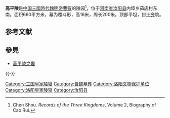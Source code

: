 {{About|曹叡的'''高平陵'''|晋简文帝'''高平陵'''|高平陵 (晉)|石勒'''高平陵'''|高平陵 (後趙)}}

{{文物保护单位
|级别 = 全国
|图片 = 
|名称 = 魏明帝高平陵
|编号 = 7-0615
|分类 = 古墓葬
|时代 = [[曹魏|曹魏]]
|所在 = [[河南省|河南省]][[洛阳市|洛阳市]][[汝阳县|汝阳县]]
|登录 = 2013年
|Cat = 河南全国重点文物保护单位
}}

'''高平陵'''是[[中国|中国]][[三國時代|三國時代]][[魏明帝|魏明帝曹叡]]的陵园<ref>Chen Shou. ''Records of the Three Kingdoms'', Volume 2, Biography of Cao Rui.</ref>，位于[[河南省|河南省]][[汝阳县|汝阳县]]内埠乡茹店村东南。面积660平方米，墓为覆斗形，高16米，周长200米。顶部平坦，封土[[夯土|夯]]筑。

== 参考文献 ==
{{Reflist}}

== 參見 ==
* [[高平陵之變|高平陵之變]]

{{-}}
{{河南全国重点文物保护单位}}

[[Category:三国皇家陵寝|Category:三国皇家陵寝]]
[[Category:曹魏墓葬|Category:曹魏墓葬]]
[[Category:洛阳文物保护单位|Category:洛阳文物保护单位]]
[[Category:洛阳皇家陵寝|Category:洛阳皇家陵寝]]
[[Category:汝阳县|Category:汝阳县]]